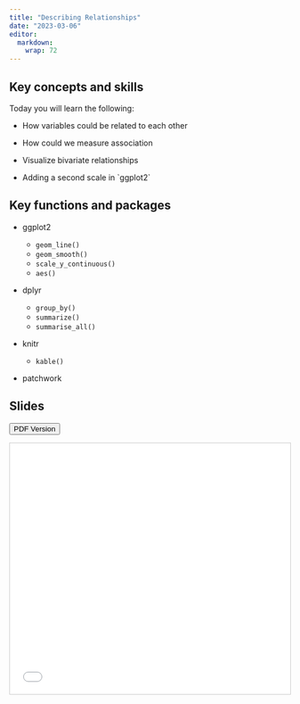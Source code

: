 ```yaml
---
title: "Describing Relationships"
date: "2023-03-06"
editor: 
  markdown: 
    wrap: 72
---
```


## Key concepts and skills

Today you will learn the following:

-   How variables could be related to each other

-   How could we measure association

-   Visualize bivariate relationships

-   Adding a second scale in \`ggplot2\`

## Key functions and packages

-   ggplot2

    -   `geom_line()`
    -   `geom_smooth()`
    -   `scale_y_continuous()`
    -   `aes()`

-   dplyr

    -   `group_by()`
    -   `summarize()`
    -   `summarise_all()`

-   knitr

    -   `kable()`

-   patchwork

## Slides


[<button class="btn"><i class="fa fa-download"></i> PDF Version</button>](../files/week03_Describing_Relationships.pdf)


<iframe src="../slides/03/03-describing-relationships.html" frameborder="0" marginwidth="0" marginheight="0" scrolling="no"  style="border:1px solid #CCC; border-width:1px; margin-bottom:5px; max-width: 100%;" allowfullscreen width="800" height="450">



